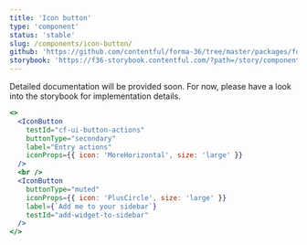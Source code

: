 ```yaml
---
title: 'Icon button'
type: 'component'
status: 'stable'
slug: /components/icon-button/
github: 'https://github.com/contentful/forma-36/tree/master/packages/forma-36-react-components/src/components/IconButton'
storybook: 'https://f36-storybook.contentful.com/?path=/story/components-iconbutton--default'
---
```


Detailed documentation will be provided soon. For now, please have a look into the storybook for implementation details.

```jsx
<>
  <IconButton
    testId="cf-ui-button-actions"
    buttonType="secondary"
    label="Entry actions"
    iconProps={{ icon: 'MoreHorizontal', size: 'large' }}
  />
  <br />
  <IconButton
    buttonType="muted"
    iconProps={{ icon: 'PlusCircle', size: 'large' }}
    label={`Add me to your sidebar`}
    testId="add-widget-to-sidebar"
  />
</>
```
